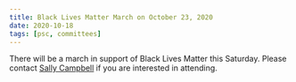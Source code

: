```yaml
---
title: Black Lives Matter March on October 23, 2020
date: 2020-10-18
tags: [psc, committees]
---
```


There will be a march in support of Black Lives Matter this Saturday. Please contact [Sally Campbell](mailto:notarealemailaddress@gmail.com) if you are interested in attending.
